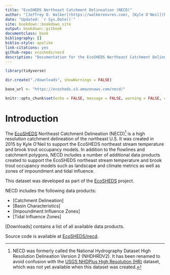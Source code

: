 ```yaml
--- 
title: "EcoSHEDS Northeast Catchment Delineation (NECD)"
author: "[Jeffrey D. Walker](https://walkerenvres.com), [Kyle O'Neil](https://github.com/Tom-Bombadil), [Benjamin Letcher](https://www.usgs.gov/staff-profiles/benjamin-h-letcher)"
date: "Updated: `r Sys.Date()`"
site: bookdown::bookdown_site
output: bookdown::gitbook
documentclass: book
bibliography: []
biblio-style: apalike
link-citations: yes
github-repo: ecosheds/necd
description: "Documentation for the EcoSHEDS Northeast Catchment Delineation (NECD)"
---
```



```r
library(tidyverse)

dir.create("./downloads", showWarnings = FALSE)

base_url <- "https://ecosheds.s3.amazonaws.com/necd/"

knitr::opts_chunk$set(echo = FALSE, message = FALSE, warning = FALSE, comment = NA)
```

# Introduction

The [EcoSHEDS](https://usgs.gov/apps/ecosheds/) Northeast Catchment Delineation (NECD)^[NECD was formerly called the National Hydrography Dataset High Resolution Delineation Version 2 (NHDHRDV2). It has been renamed to avoid confusion with the [USGS NHDPlus High Resolution (HR)](https://www.usgs.gov/national-hydrography/nhdplus-high-resolution) dataset, which was not yet available when this dataset was created.] is a high resolution catchment delineation of the northeast U.S. It was created in 2015 by Kyle O'Neil to support the EcoSHEDS northeast stream temperature and brook trout occupancy models. In addition to the flowlines and catchment polygons, NECD includes a number of additional data products created to support the EcoSHEDS northeast stream temperature and brook trout occupancy models such as landscape and climate metrics as well as zones of impoundment and tidal influence.

This dataset was developed as part of the [EcoSHEDS](https://usgs.gov/apps/ecosheds/) project.

NECD includes the following data products:

- [Catchment Delineation]
- [Basin Characteristics]
- [Impoundment Influence Zones]
- [Tidal Influence Zones]

[Downloads] contains a list of all available data products.

Source code is available at [EcoSHEDS/necd](https://github.com/EcoSHEDS/necd).